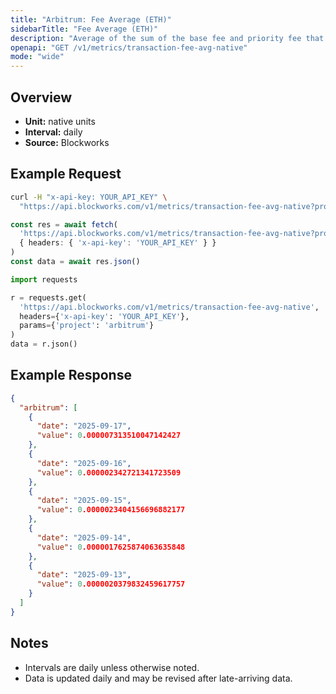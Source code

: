 ```yaml
---
title: "Arbitrum: Fee Average (ETH)"
sidebarTitle: "Fee Average (ETH)"
description: "Average of the sum of the base fee and priority fee that day in native chain token"
openapi: "GET /v1/metrics/transaction-fee-avg-native"
mode: "wide"
---
```


## Overview

- **Unit:** native units
- **Interval:** daily
- **Source:** Blockworks

## Example Request

<CodeGroup>

```bash cURL
curl -H "x-api-key: YOUR_API_KEY" \
  "https://api.blockworks.com/v1/metrics/transaction-fee-avg-native?project=arbitrum"
```

```typescript TypeScript
const res = await fetch(
  'https://api.blockworks.com/v1/metrics/transaction-fee-avg-native?project=arbitrum',
  { headers: { 'x-api-key': 'YOUR_API_KEY' } }
)
const data = await res.json()
```

```python Python
import requests

r = requests.get(
  'https://api.blockworks.com/v1/metrics/transaction-fee-avg-native',
  headers={'x-api-key': 'YOUR_API_KEY'},
  params={'project': 'arbitrum'}
)
data = r.json()
```

</CodeGroup>

## Example Response

```json
{
  "arbitrum": [
    {
      "date": "2025-09-17",
      "value": 0.000007313510047142427
    },
    {
      "date": "2025-09-16",
      "value": 0.000002342721341723509
    },
    {
      "date": "2025-09-15",
      "value": 0.0000023404156696882177
    },
    {
      "date": "2025-09-14",
      "value": 0.0000017625874063635848
    },
    {
      "date": "2025-09-13",
      "value": 0.0000020379832459617757
    }
  ]
}
```

## Notes
- Intervals are daily unless otherwise noted.
- Data is updated daily and may be revised after late-arriving data.